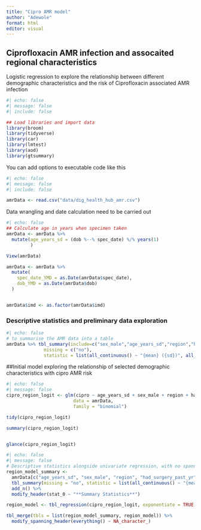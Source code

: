 ```yaml
---
title: "Cipro AMR model"
author: "Adewole"
format: html
editor: visual
---
```


## Ciprofloxacin AMR infection and assocaited regional characteristics
Logistic regression to explore the relationship between different demographic characteristics and the risk of Ciprofloxacin associated AMR infection

```r
#| echo: false
#| message: false 
#| include: false

## Load libraries and import data
library(broom)
library(tidyverse)
library(car)
library(lmtest)
library(aod)
library(gtsummary)
```

You can add options to executable code like this

```r
#| echo: false
#| message: false 
#| include: false

amrData <- read.csv("data/dig_health_hub_amr.csv")
```


Data wrangling and date calculation need to be carried out

```r
#| echo: false
## Calculate age in years when specimen taken
amrData <- amrData %>% 
  mutate(age_years_sd = (dob %--% spec_date) %/% years(1)
         )

View(amrData)

amrData <- amrData %>% 
  mutate(
    spec_date_YMD = as.Date(amrData$spec_date),
    dob_YMD = as.Date(amrData$dob)
  )


amrData$imd <- as.factor(amrData$imd)
```

### Descriptive statistics and preliminary data exploration
```r
#| echo: false
# to summarise the AMR data into a table
amrData %>% tbl_summary(include=c("sex_male","age_years_sd","region","had_surgery_past_yr","ethnicity","imd","organism","coamox","cipro","gentam"),
              missing = c("no"),
              statistic = list(all_continuous() ~ "{mean} ({sd})", all_categorical() ~ "{n} ({p}%)"))

```

##Initial model exploring the relationship of selected demographic characteristics with cipro AMR risk 

```r
#| echo: false
#| message: false
cipro_region_logit <- glm(cipro ~ age_years_sd + sex_male + region + had_surgery_past_yr + ethnicity + imd,
                         data = amrData,
                         family = "binomial")

tidy(cipro_region_logit)

summary(cipro_region_logit)


glance(cipro_region_logit)

```


```r
#| echo: false
#| message: false
# Descriptive statistics alongside univariate regression, with no spanning header
region_model_summary <-
  amrData[c("age_years_sd", "sex_male", "region", "had_surgery_past_yr", "ethnicity", "imd")] %>%
  tbl_summary(missing = "no", statistic = list(all_continuous() ~ "{mean} ({sd})") )%>%
  add_n() %>%
  modify_header(stat_0 ~ "**Summary Statistics**")

region_model <- tbl_regression(cipro_region_logit, exponentiate = TRUE)

tbl_merge(tbls = list(region_model_summary, region_model)) %>%
  modify_spanning_header(everything() ~ NA_character_)
```


